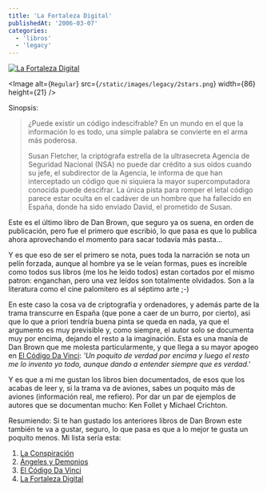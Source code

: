 ```yaml
---
title: 'La Fortaleza Digital'
publishedAt: '2006-03-07'
categories:
  - 'libros'
  - 'legacy'
---
```


[![La Fortaleza Digital](http://tienda.cyberdark.net/ximg/opImg/forta.jpg)](http://www.casadellibro.com/fichas/fichabiblio/0,1094,2900001094878,00.html?codigo=2900001094878&titulo=LA+FORTALEZA+DIGITAL)

<Image
  alt={`Regular`}
  src={`/static/images/legacy/2stars.png`}
  width={86}
  height={21}
/>

Sinopsis:

> ¿Puede existir un código indescifrable? En un mundo en el que la información lo es todo, una simple palabra se convierte en el arma más poderosa.
>
> Susan Fletcher, la criptógrafa estrella de la ultrasecreta Agencia de Seguridad Nacional (NSA) no puede dar crédito a sus oídos cuando su jefe, el subdirector de la Agencia, le informa de que han interceptado un código que ni siquiera la mayor supercomputadora conocida puede descifrar. La única pista para romper el letal código parece estar oculta en el cadáver de un hombre que ha fallecido en España, donde ha sido enviado David, el prometido de Susan.

Este es el último libro de Dan Brown, que seguro ya os suena, en orden de publicación, pero fue el primero que escribió, lo que pasa es que lo publica ahora aprovechando el momento para sacar todavía más pasta...

Y es que eso de ser el primero se nota, pues toda la narración se nota un pelín forzada, aunque al hombre ya se le veían formas, pues es increible como todos sus libros (me los he leido todos) estan cortados por el mismo patron: enganchan, pero una vez leídos son totalmente olvidados. Son a la literatura como el cine palomitero es al séptimo arte ;-)

En este caso la cosa va de criptografía y ordenadores, y además parte de la trama transcurre en España (que pone a caer de un burro, por cierto), asi que lo que a priori tendría buena pinta se queda en nada, ya que el argumento es muy previsible y, como siempre, el autor solo se documenta muy por encima, dejando el resto a la imaginación. Esta es una manía de Dan Brown que me molesta particularmente, y que llega a su mayor apogeo en [El Código Da Vinci](http://www.casadellibro.com/fichas/fichabiblio/0,1094,2900000943181,00.html?codigo=2900000943181&titulo=EL+CODIGO+DA+VINCI): _'Un poquito de verdad por encima y luego el resto me lo invento yo todo, aunque dando a entender siempre que es verdad.'_

Y es que a mi me gustan los libros bien documentados, de esos que los acabas de leer y, si la trama va de aviones, sabes un poquito más de aviones (información real, me refiero). Por dar un par de ejemplos de autores que se documentan mucho: Ken Follet y Michael Crichton.

Resumiendo: Si te han gustado los anteriores libros de Dan Brown este también te va a gustar, seguro, lo que pasa es que a lo mejor te gusta un poquito menos. Mi lista sería esta:

1.  [La Conspiración](http://www.casadellibro.com/fichas/fichabiblio/0,1094,2900001050656,00.html?codigo=2900001050656&titulo=LA+CONSPIRACION)
2.  [Ángeles y Demonios](http://www.casadellibro.com/fichas/fichabiblio/0,1094,2900001004329,00.html?codigo=2900001004329&titulo=ANGELES+Y+DEMONIOS)
3.  [El Código Da Vinci](http://www.casadellibro.com/fichas/fichabiblio/0,1094,2900000943181,00.html?codigo=2900000943181&titulo=EL+CODIGO+DA+VINCI)
4.  [La Fortaleza Digital](http://www.casadellibro.com/fichas/fichabiblio/0,1094,2900001094878,00.html?codigo=2900001094878&titulo=LA+FORTALEZA+DIGITAL)
